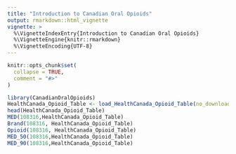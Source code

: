 ```yaml
---
title: "Introduction to Canadian Oral Opioids"
output: rmarkdown::html_vignette
vignette: >
  %\VignetteIndexEntry{Introduction to Canadian Oral Opioids}
  %\VignetteEngine{knitr::rmarkdown}
  %\VignetteEncoding{UTF-8}
---
```


```r
knitr::opts_chunk$set(
  collapse = TRUE,
  comment = "#>"
)
```

```r
library(CanadianOralOpioids)
HealthCanada_Opioid_Table <- load_HealthCanada_Opioid_Table(no_download = TRUE)
head(HealthCanada_Opioid_Table)
MED(108316,HealthCanada_Opioid_Table)
Brand(108316, HealthCanada_Opioid_Table)
Opioid(108316, HealthCanada_Opioid_Table)
MED_50(108316,HealthCanada_Opioid_Table)
MED_90(108316,HealthCanada_Opioid_Table)
```
